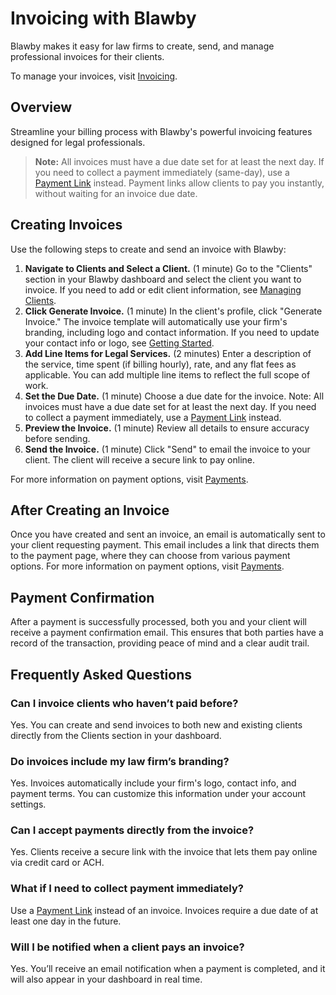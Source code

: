 # Invoicing with Blawby

Blawby makes it easy for law firms to create, send, and manage professional invoices for their clients.

To manage your invoices, visit [Invoicing](https://app.blawby.com/invoicing).

## Overview

Streamline your billing process with Blawby's powerful invoicing features designed for legal professionals.

> **Note:** All invoices must have a due date set for at least the next day. If you need to collect a payment immediately (same-day), use a [Payment Link](/payments) instead. Payment links allow clients to pay you instantly, without waiting for an invoice due date.

## Creating Invoices

Use the following steps to create and send an invoice with Blawby:

1. **Navigate to Clients and Select a Client.** (1 minute) Go to the "Clients" section in your Blawby dashboard and select the client you want to invoice. If you need to add or edit client information, see [Managing Clients](/clients).
2. **Click Generate Invoice.** (1 minute) In the client's profile, click "Generate Invoice." The invoice template will automatically use your firm's branding, including logo and contact information. If you need to update your contact info or logo, see [Getting Started](/get-started).
3. **Add Line Items for Legal Services.** (2 minutes) Enter a description of the service, time spent (if billing hourly), rate, and any flat fees as applicable. You can add multiple line items to reflect the full scope of work.
4. **Set the Due Date.** (1 minute) Choose a due date for the invoice. Note: All invoices must have a due date set for at least the next day. If you need to collect a payment immediately, use a [Payment Link](/payments) instead.
5. **Preview the Invoice.** (1 minute) Review all details to ensure accuracy before sending.
6. **Send the Invoice.** (1 minute) Click "Send" to email the invoice to your client. The client will receive a secure link to pay online.

For more information on payment options, visit [Payments](/payments).

## After Creating an Invoice

Once you have created and sent an invoice, an email is automatically sent to your client requesting payment. This email includes a link that directs them to the payment page, where they can choose from various payment options. For more information on payment options, visit [Payments](/payments).

## Payment Confirmation

After a payment is successfully processed, both you and your client will receive a payment confirmation email. This ensures that both parties have a record of the transaction, providing peace of mind and a clear audit trail.

## Frequently Asked Questions

### Can I invoice clients who haven’t paid before?

Yes. You can create and send invoices to both new and existing clients directly from the Clients section in your dashboard.

### Do invoices include my law firm’s branding?

Yes. Invoices automatically include your firm's logo, contact info, and payment terms. You can customize this information under your account settings.

### Can I accept payments directly from the invoice?

Yes. Clients receive a secure link with the invoice that lets them pay online via credit card or ACH.

### What if I need to collect payment immediately?

Use a [Payment Link](/payments) instead of an invoice. Invoices require a due date of at least one day in the future.

### Will I be notified when a client pays an invoice?

Yes. You’ll receive an email notification when a payment is completed, and it will also appear in your dashboard in real time.
